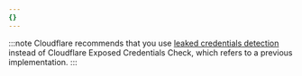 ```yaml
---
{}
---
```


:::note
Cloudflare recommends that you use [leaked credentials detection](/waf/detections/leaked-credentials/) instead of Cloudflare Exposed Credentials Check, which refers to a previous implementation.
:::
